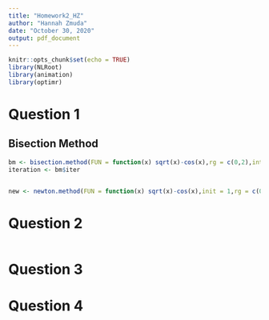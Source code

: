 ```yaml
---
title: "Homework2_HZ"
author: "Hannah Zmuda"
date: "October 30, 2020"
output: pdf_document
---
```


```r
knitr::opts_chunk$set(echo = TRUE)
library(NLRoot)
library(animation)
library(optimr)
```

# Question 1

## Bisection Method
```r
bm <- bisection.method(FUN = function(x) sqrt(x)-cos(x),rg = c(0,2),interact = FALSE,main = "Bisection Method")
iteration <- bm$iter

```

```r

```

```r
new <- newton.method(FUN = function(x) sqrt(x)-cos(x),init = 1,rg = c(0,2),interact = FALSE)
```

\newpage

# Question 2
```r

```

\newpage

# Question 3

\newpage

# Question 4

\newpage
